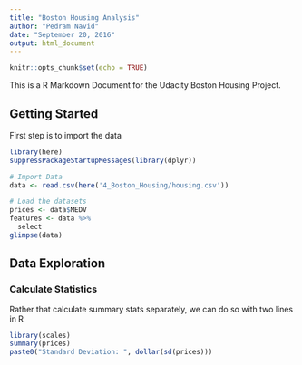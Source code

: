 ```yaml
---
title: "Boston Housing Analysis"
author: "Pedram Navid"
date: "September 20, 2016"
output: html_document
---
```


```r
knitr::opts_chunk$set(echo = TRUE)
```

This is a R Markdown Document for the Udacity Boston Housing Project.

## Getting Started

First step is to import the data

```r
library(here)
suppressPackageStartupMessages(library(dplyr))

# Import Data
data <- read.csv(here('4_Boston_Housing/housing.csv'))

# Load the datasets
prices <- data$MEDV
features <- data %>%
  select
glimpse(data)
```

## Data Exploration

### Calculate Statistics

Rather that calculate summary stats separately, we can do so with two lines in
R

```r
library(scales)
summary(prices) 
paste0("Standard Deviation: ", dollar(sd(prices)))
```

